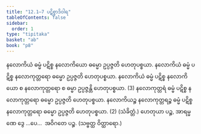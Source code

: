 ```yaml
---
title: "12.1–7 ပဋိစ္စာဒိဝါရ"
tableOfContents: false
sidebar:
  order: 1
type: "tipitaka"
basket: "ab"
book: "p8"
---
```



<DynamicBreadcrumb />

<Division number="26" book="p8" e="ch" v="40" p="80">

<Paragraph number="66" book="p8">
နလောကိယံ ဓမ္မံ ပဋိစ္စ နလောကိယော ဓမ္မော ဥပ္ပဇ္ဇတိ ဟေတုပစ္စယာ. နလောကိယံ ဓမ္မံ ပဋိစ္စ နလောကုတ္တရော ဓမ္မော ဥပ္ပဇ္ဇတိ ဟေတုပစ္စယာ. နလောကိယံ ဓမ္မံ ပဋိစ္စ နလောကိယော စ နလောကုတ္တရော စ ဓမ္မာ ဥပ္ပဇ္ဇန္တိ ဟေတုပစ္စယာ. (3)
</Paragraph>

<Paragraph number="67" book="p8">
နလောကုတ္တရံ ဓမ္မံ ပဋိစ္စ နလောကုတ္တရော ဓမ္မော ဥပ္ပဇ္ဇတိ ဟေတုပစ္စယာ.
</Paragraph>

<Paragraph number="68" book="p8">
နလောကိယဉ္စ နလောကုတ္တရဉ္စ ဓမ္မံ ပဋိစ္စ နလောကုတ္တရော ဓမ္မော ဥပ္ပဇ္ဇတိ ဟေတုပစ္စယာ. (2) (သံခိတ္တံ.)
</Paragraph>

<Paragraph number="69" book="p8">
ဟေတုယာ ပဉ္စ, အာရမ္မဏေ ဒွေ …ပေ…  အဝိဂတေ ပဉ္စ. (သဗ္ဗတ္ထ ဝိတ္ထာရော.)
</Paragraph>
</Division>